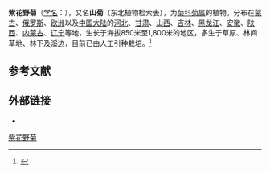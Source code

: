 {{Speciesbox
| name = 紫花野菊
| status = 
| status_system = 
| image =
| genus = Chrysanthemum
| species = zawadskii
| authority = Herb.
| synonyms = 
* ''Dendranthema zawadskii'' (Herb.) Tzvel.
}}

'''紫花野菊'''（[[学名|学名]]：{{lang|la|''Chrysanthemum zawadskii''}}），又名'''山菊'''（东北植物检索表），为[[菊科|菊科]][[菊属|菊属]]的植物。分布在[[蒙古|蒙古]]、[[俄罗斯|俄罗斯]]、[[欧洲|欧洲]]以及[[中国大陆|中国大陆]]的[[河北|河北]]、[[甘肃|甘肃]]、[[山西|山西]]、[[吉林|吉林]]、[[黑龙江|黑龙江]]、[[安徽|安徽]]、[[陕西|陕西]]、[[内蒙古|内蒙古]]、[[辽宁|辽宁]]等地，生长于海拔850米至1,800米的地区，多生于草原、林间草地、林下及溪边，目前已由人工引种栽培。<ref>{{cite web| url =http://www.bioinfo.cn/db05/KmzwSpecies.php?action=view&id=4702| title =紫花野菊| work =《中国高等植物数据库全库》| publisher =中国科学院微生物研究所| author =昆明植物研究所| accessdate =2009-02-24| deadurl =yes| archiveurl =https://web.archive.org/web/20160305054740/http://www.bioinfo.cn/db05/KmzwSpecies.php?action=view&id=4702| archivedate =2016-03-05}}</ref>

== 参考文献 ==
{{reflist}}

== 外部链接 ==
*{{zh-hans}}{{CVH|Dendranthema zawadskii}}

{{Compositae}}
{{Taxonbar|from=Q15226886}}

[[Category:菊属|紫花野菊]]


{{植物小作品}}